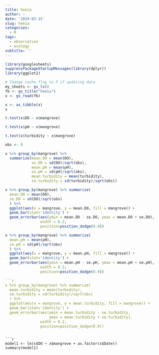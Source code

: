 ```yaml
---
title: heeia
author: ~
date: '2019-03-15'
slug: heeia
categories: 
  - R
tags: 
  - observation
  - ecology
subtitle: ''
---
```


```r
library(googlesheets)
suppressPackageStartupMessages(library(dplyr))
library(ggplot2)
```

```r
# Change cache flag to F if updating data
my_sheets <- gs_ls()
fb <- gs_title("heeia")
x <- gs_read(fb)
```

```r
x <- as_tibble(x)
x
```

```r
t.test(x$DO ~ x$mangrove)
```

```r
t.test(x$pH ~ x$mangrove)
```

```r
t.test(x$turbidity ~ x$mangrove)
```

```r
obs <- 9

x %>% group_by(mangrove) %>% 
  summarize(mean.DO = mean(DO),
            se.DO = sd(DO)/sqrt(obs),
            mean.pH = mean(pH),
            se.pH = sd(pH)/sqrt(obs),
            mean.turbidity = mean(turbidity),
            se.turbidity = sd(turbidity)/sqrt(obs))
```

```r
x %>% group_by(mangrove) %>% summarize(
  mean.DO = mean(DO), 
  se.DO = sd(DO)/sqrt(obs)
  ) %>%   
  ggplot(aes(x = mangrove, y = mean.DO, fill = mangrove)) + 
  geom_bar(stat='identity') +
  geom_errorbar(aes(ymin = mean.DO - se.DO, ymax = mean.DO + se.DO),
                width = 0.2,
                position=position_dodge(0.9))

```

```r
x %>% group_by(mangrove) %>% summarize(
  mean.pH = mean(pH), 
  se.pH = sd(pH)/sqrt(obs)
  ) %>%   
  ggplot(aes(x = mangrove, y = mean.pH, fill = mangrove)) + 
  geom_bar(stat='identity') +
  geom_errorbar(aes(ymin = mean.pH - se.pH, ymax = mean.pH + se.pH),
                width = 0.2,
                position=position_dodge(0.9))
```

```r
```r
x %>% group_by(mangrove) %>% summarize(
  mean.turbidity = mean(turbidity), 
  se.turbidity = sd(turbidity)/sqrt(obs)
  ) %>%   
  ggplot(aes(x = mangrove, y = mean.turbidity, fill = mangrove)) + 
  geom_bar(stat='identity') +
  geom_errorbar(aes(ymin = mean.turbidity - se.turbidity, 
                    ymax = mean.turbidity + se.turbidity),
                width = 0.2,
                position=position_dodge(0.9))
```
```

```r
model1 <- lm(x$DO ~ x$mangrove + as.factor(x$Date))
summary(model1)
```

